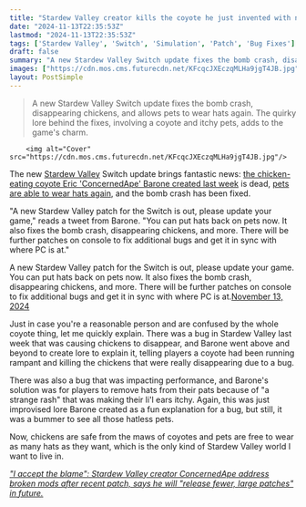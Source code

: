 ```yaml
---
title: "Stardew Valley creator kills the coyote he just invented with new Switch update that fixes 'the bomb crash, disappearing chickens, and more'"
date: "2024-11-13T22:35:53Z"
lastmod: "2024-11-13T22:35:53Z"
tags: ['Stardew Valley', 'Switch', 'Simulation', 'Patch', 'Bug Fixes']
draft: false
summary: "A new Stardew Valley Switch update fixes the bomb crash, disappearing chickens, and allows pets to wear hats again.  The quirky lore behind the fixes, involving a coyote and itchy pets, adds to the game's charm."
images: ["https://cdn.mos.cms.futurecdn.net/KFcqcJXEczqMLHa9jgT4JB.jpg"]
layout: PostSimple
---
```

> A new Stardew Valley Switch update fixes the bomb crash, disappearing chickens, and allows pets to wear hats again.  The quirky lore behind the fixes, involving a coyote and itchy pets, adds to the game's charm.


        <img alt="Cover" src="https://cdn.mos.cms.futurecdn.net/KFcqcJXEczqMLHa9jgT4JB.jpg"/>
        
The new [<u>Stardew Valley</u>](https://www.gamesradar.com/stardew-valley-guide/) Switch update brings fantastic news: [the chicken-eating coyote Eric 'ConcernedApe' Barone created last week](https://www.gamesradar.com/games/simulation/stardew-valley-creator-eric-barone-invents-new-lore-after-the-latest-update-starts-killing-chickens-there-is-a-wild-coyote-on-the-farm-day-1-rn/) is dead, [pets are able to wear hats again](https://www.gamesradar.com/games/simulation/eric-barone-has-a-new-stardew-valley-psa-for-players-experiencing-performance-issues-remove-all-hats-from-pets-and-yes-theres-lore-for-that-one-too/), and the bomb crash has been fixed.

"A new Stardew Valley patch for the Switch is out, please update your game," reads a tweet from Barone. "You can put hats back on pets now. It also fixes the bomb crash, disappearing chickens, and more. There will be further patches on console to fix additional bugs and get it in sync with where PC is at."

A new Stardew Valley patch for the Switch is out, please update your game. You can put hats back on pets now. It also fixes the bomb crash, disappearing chickens, and more. There will be further patches on console to fix additional bugs and get it in sync with where PC is at.[November 13, 2024](https://twitter.com/ConcernedApe/status/1856811177533411616)

Just in case you're a reasonable person and are confused by the whole coyote thing, let me quickly explain. There was a bug in Stardew Valley last week that was causing chickens to disappear, and Barone went above and beyond to create lore to explain it, telling players a coyote had been running rampant and killing the chickens that were really disappearing due to a bug.

There was also a bug that was impacting performance, and Barone's solution was for players to remove hats from their pats because of "a strange rash" that was making their li'l ears itchy. Again, this was just improvised lore Barone created as a fun explanation for a bug, but still, it was a bummer to see all those hatless pets.

Now, chickens are safe from the maws of coyotes and pets are free to wear as many hats as they want, which is the only kind of Stardew Valley world I want to live in.

[<em>"I accept the blame": Stardew Valley creator ConcernedApe address broken mods after recent patch, says he will "release fewer, large patches" in future.</em>](https://www.gamesradar.com/games/simulation/i-accept-the-blame-stardew-valley-creator-concernedape-address-broken-mods-after-recent-patch-says-he-will-release-fewer-large-patches-in-future/)
        